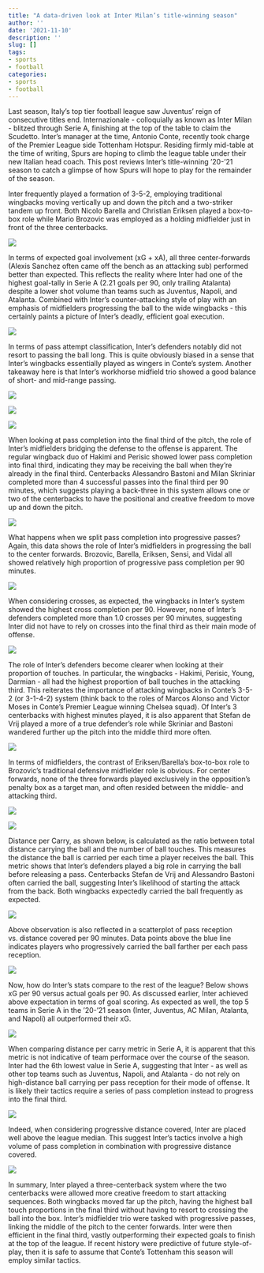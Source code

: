 ```yaml
---
title: "A data-driven look at Inter Milan’s title-winning season"
author: ''
date: '2021-11-10'
description: ''
slug: []
tags:
- sports
- football
categories:
- sports
- football
---
```


Last season, Italy's top tier football league saw Juventus' reign of consecutive titles end. Internazionale - colloquially as known as Inter Milan - blitzed through Serie A, finishing at the top of the table to claim the Scudetto. Inter's manager at the time, Antonio Conte, recently took charge of the Premier League side Tottenham Hotspur. Residing firmly mid-table at the time of writing, Spurs are hoping to climb the league table under their new Italian head coach. This post reviews Inter's title-winning '20-'21 season to catch a glimpse of how Spurs will hope to play for the remainder of the season.


Inter frequently played a formation of 3-5-2, employing traditional wingbacks moving vertically up and down the pitch and a two-striker tandem up front. Both Nicolo Barella and Christian Eriksen played a box-to-box role while Mario Brozovic was employed as a holding midfielder just in front of the three centerbacks. 


![](/post/2021-11-10-a-data-driven-look-at-inter-milan-s-title-winning-season.en_files/lineup.png)


In terms of expected goal involvement (xG + xA), all three center-forwards (Alexis Sanchez often came off the bench as an attacking sub) performed better than expected. This reflects the reality where Inter had one of the highest goal-tally in Serie A (2.21 goals per 90, only trailing Atalanta) despite a lower shot volume than teams such as Juventus, Napoli, and Atalanta. Combined with Inter's counter-attacking style of play with an emphasis of midfielders progressing the ball to the wide wingbacks - this certainly paints a picture of Inter's deadly, efficient goal execution. 


![](/post/2021-11-10-a-data-driven-look-at-inter-milan-s-title-winning-season.en_files/1.png)


In terms of pass attempt classification, Inter's defenders notably did not resort to passing the ball long. This is quite obviously biased in a sense that Inter's wingbacks essentially played as wingers in Conte's system. Another takeaway here is that Inter's workhorse midfield trio showed a good balance of short- and mid-range passing. 


![](/post/2021-11-10-a-data-driven-look-at-inter-milan-s-title-winning-season.en_files/2.png)


![](/post/2021-11-10-a-data-driven-look-at-inter-milan-s-title-winning-season.en_files/3.png)


![](/post/2021-11-10-a-data-driven-look-at-inter-milan-s-title-winning-season.en_files/4.png)


When looking at pass completion into the final third of the pitch, the role of Inter's midfielders bridging the defense to the offense is apparent. The regular wingback duo of Hakimi and Perisic showed lower pass completion into final third, indicating they may be receiving the ball when they're already in the final third. Centerbacks Alessandro Bastoni and Milan Skriniar completed more than 4 successful passes into the final third per 90 minutes, which suggests playing a back-three in this system allows one or two of the centerbacks to have the positional and creative freedom to move up and down the pitch.


![](/post/2021-11-10-a-data-driven-look-at-inter-milan-s-title-winning-season.en_files/5.png)


What happens when we split pass completion into progressive passes? Again, this data shows the role of Inter's midfielders in progressing the ball to the center forwards. Brozovic, Barella, Eriksen, Sensi, and Vidal all showed relatively high proportion of progressive pass completion per 90 minutes. 


![](/post/2021-11-10-a-data-driven-look-at-inter-milan-s-title-winning-season.en_files/6.png)


When considering crosses, as expected, the wingbacks in Inter's system showed the highest cross completion per 90. However, none of Inter's defenders completed more than 1.0 crosses per 90 minutes, suggesting Inter did not have to rely on crosses into the final third as their main mode of offense. 


![](/post/2021-11-10-a-data-driven-look-at-inter-milan-s-title-winning-season.en_files/7.png)


The role of Inter's defenders become clearer when looking at their proportion of touches. In particular, the wingbacks - Hakimi, Perisic, Young, Darmian - all had the highest proportion of ball touches in the attacking third. This reiterates the importance of attacking wingbacks in Conte's 3-5-2 (or 3-1-4-2) system (think back to the roles of Marcos Alonso and Victor Moses in Conte's Premier League winning Chelsea squad). Of Inter's 3 centerbacks with highest minutes played, it is also apparent that Stefan de Vrij played a more of a true defender's role while Skriniar and Bastoni wandered further up the pitch into the middle third more often.


![](/post/2021-11-10-a-data-driven-look-at-inter-milan-s-title-winning-season.en_files/8.png)


In terms of midfielders, the contrast of Eriksen/Barella's box-to-box role to Brozovic's traditional defensive midfielder role is obvious. For center forwards, none of the three forwards played exclusively in the opposition's penalty box as a target man, and often resided between the middle- and attacking third.


![](/post/2021-11-10-a-data-driven-look-at-inter-milan-s-title-winning-season.en_files/9.png)


![](/post/2021-11-10-a-data-driven-look-at-inter-milan-s-title-winning-season.en_files/10.png)


Distance per Carry, as shown below, is calculated as the ratio between total distance carrying the ball and the number of ball touches. This measures the distance the ball is carried per each time a player receives the ball. This metric shows that Inter's defenders played a big role in carrying the ball before releasing a pass. Centerbacks Stefan de Vrij and Alessandro Bastoni often carried the ball, suggesting Inter's likelihood of starting the attack from the back. Both wingbacks expectedly carried the ball frequently as expected. 


![](/post/2021-11-10-a-data-driven-look-at-inter-milan-s-title-winning-season.en_files/11.png)


Above observation is also reflected in a scatterplot of pass reception vs. distance covered per 90 minutes. Data points above the blue line indicates players who progressively carried the ball farther per each pass reception. 


![](/post/2021-11-10-a-data-driven-look-at-inter-milan-s-title-winning-season.en_files/12.png)


Now, how do Inter's stats compare to the rest of the league? Below shows xG per 90 versus actual goals per 90. As discussed earlier, Inter achieved above expectation in terms of goal scoring. As expected as well, the top 5 teams in Serie A in the '20-'21 season (Inter, Juventus, AC Milan, Atalanta, and Napoli) all outperformed their xG. 


![](/post/2021-11-10-a-data-driven-look-at-inter-milan-s-title-winning-season.en_files/13.png)


When comparing distance per carry metric in Serie A, it is apparent that this metric is not indicative of team performace over the course of the season. Inter had the 6th lowest value in Serie A, suggesting that Inter - as well as other top teams such as Juventus, Napoli, and Atalanta - do not rely on high-distance ball carrying per pass reception for their mode of offense. It is likely their tactics require a series of pass completion instead to progress into the final third.


![](/post/2021-11-10-a-data-driven-look-at-inter-milan-s-title-winning-season.en_files/14.png)


Indeed, when considering progressive distance covered, Inter are placed well above the league median. This suggest Inter's tactics involve a high volume of pass completion in combination with progressive distance covered. 


![](/post/2021-11-10-a-data-driven-look-at-inter-milan-s-title-winning-season.en_files/15.png)


In summary, Inter played a three-centerback system where the two centerbacks were allowed more creative freedom to start attacking sequences. Both wingbacks moved far up the pitch, having the highest ball touch proportions in the final third without having to resort to crossing the ball into the box. Inter's midfielder trio were tasked with progressive passes, linking the middle of the pitch to the center forwards. Inter were then efficient in the final third, vastly outperforming their expected goals to finish at the top of the league. If recent history were predictive of future style-of-play, then it is safe to assume that Conte's Tottenham this season will employ similar tactics. 
